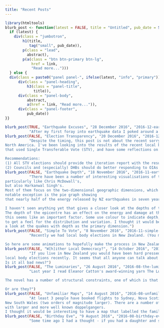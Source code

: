 ```yaml
---
title: "Recent Posts"
---
```


```r
library(htmltools)
blurb_post <- function(latest = FALSE, title = "Untitled", pub_date = Sys.Date(), link = "#", abstract= "Loren ipsum...") {
  if (latest) {
    div(class = "jumbotron",
        h1(title,
           tag("small", pub_date)),
        p(class = "lead",
          abstract),
        p(a(class = "btn btn-primary btn-lg",
            href = link,
            "Read more...")))
  } else {
  div(class = paste0("panel panel-", ifelse(latest, "info", "primary")),
      div(class = "panel-heading",
          h3(class = "panel-title",
             title)),
      div(class = "panel-body",
          abstract,
          a(href = link, "Read more...")),
      div(class = "panel-footer",
          pub_date))
}}
```

```r
blurb_post(TRUE, "Earthquake Excuses", "28 December 2016", "2016-12-earthquake-excuses.html",
           "After my first foray into earthquake data I poked around a bit more but didn't produce anything hugely revelatory. I thought I'd use the data though as an excuse to try out a couple of new things: zooming facets in ggplot2, and creating maps with Plotly.")
blurb_post(FALSE, "Election Transparency", "20 December 2016", "2016-12-election-transparency.html",
           "Despite the timing, this post is not about the recent sorry excuse for democracy in
North America. I've been looking into the results of the recent local body elections in New Zealand
that used Single Transferable Vote (STV), and have some reflections on the transparency of results.

Recommendations:
(1) All STV elections should provide the iteration report with the results.
(2) Councils and (especially) DHBs should do better responding to OIAs (including, but not limited to, avoiding breaking the law).")
blurb_post(FALSE, "Earthquake Depth", "18 November 2016", "2016-11-earthquake-depth.html",
           "There have been a number of interesting visualisations of this weeks earthquakes: I
particularly like Chris McDowall's,
but also Harkanwal Singh's.
Most of them focus on the two-dimensional geographic dimensions, which is important. A
notable exception is the pie graph showing
that nearly half of the energy released by NZ earthquakes in seven years came on Monday.

I haven't seen anything yet that gives a closer look at the depths of these earthquakes.
The depth of the epicentre has an effect on the energy and damage at the surface, so
this seems like an important factor. Some use colour to indicate depth, but it's hard
to get a feel for the distribution and variation. I thought it would be interesting to take
a look at the quakes with depth as the primary dimension.")
blurb_post(FALSE, "Simple To Vote", "8 November 2016", "2016-11-simple-to-vote.html",
           "Recently we had local body elections in New Zealand. (You may have heard.) Single Transferable Vote (STV) was used for 7 of the 67 territorial authorities (city and district councils), for 1 of the 11 regional councils, and for 19 of the 20 district health boards. STV is Simple To Vote, but it can also be Strenuous To Vet - understanding how the votes are counted and the results are calculated is much less intuitive than First Past the Post (FPP).

So here are some animations to hopefully make the process in New Zealand a little easier to understand.")
blurb_post(FALSE, "W[h]ither Local Democracy?", "14 October 2016", "2016-10-whither-local-democracy.html",
           "If you live in New Zealand you would have been hard pressed not to notice that we had
local body elections recently. It seems that all anyone can talk about is the turnout.
Is it all bad news?")
blurb_post(FALSE, "The Luminaries", "26 August 2016", "2016-08-the-luminaries.html",
           "Last year I read Eleanor Catton's award-winning yarn The Luminaries. I started a little project around it, which is temporarily stalled (watch this space), but recently a colleague remarked about the chapter lengths and I was reminded I had this data.

The novel has a number of structural constraints, one of which is that each of the 12 parts is half the length of the previous one.

Or are they?")
blurb_post(FALSE, "Unfamiliar Maps", "14 August 2016", "2016-08-unfamiliar-maps.html",
           "At least 3 people have booked flights to Sydney, Nova Scotia (population 30,000) intending to holiday in
New South Wales (two orders of magnitude larger). There are a number of cases like this of towns and cities
with larger and more well known doppelgangers. 
I thought it would be interesting to have a map that labelled the familiar names in the unfamiliar locations.")
blurb_post(FALSE, "Birthday Eve", "9 August 2016", "2016-08-birthday-eve.html",
           "Some time ago I had a thought - if you had a daughter and she was born on Christmas Eve or New Year's Eve, would you be tempted to name her Eve?")
```
